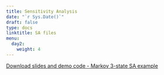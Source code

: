 ```yaml
---
title: Sensitivity Analysis
date: "`r Sys.Date()`"
draft: false
type: docs
linktitle: SA files
menu:
  day2:
    weight: 4
---
```


<!-- [Download slides](../../../Course_Modularization/Sensitivity analysis/slides/Day 3- Sensitivity Analysis - CDC 2022.pptx) -->

<!-- ## R code demo & walkthrough - 3-state Markov model with sensitivity analyses -->

<!-- [Download demo code](../../../Course_Modularization/CDC 2022-23/part 2/Markov_3state_SA.Rmd) -->

<!-- [Download model function code](../../../Course_Modularization/CDC 2022-23/part 2/Functions_cSTM_3state.R) -->

<!-- ## Exercise - Sensitivity analyses on the Markov Sick-Sicker model -->

<!-- [Download exercise worksheet](../../../Course_Modularization/Sensitivity analysis/Markov Sick-Sicker SA/exercise worksheets/markov_sick-sicker_time_SA_exercise.html) -->

<!-- [Download exercise template](../../../Course_Modularization/Sensitivity analysis/Markov Sick-Sicker SA/templates/markov_sick-sicker_time_SA_template.Rmd) -->

<!-- [Download data](../../../Course_Modularization/Sensitivity analysis/Markov Sick-Sicker SA/data/HMD_USA_Mx_2015.csv) -->

<!-- [Download model function](../../../Course_Modularization/Sensitivity analysis/Markov Sick-Sicker SA/templates/Functions_markov_sick-sicker_time.R) -->

[Download slides and demo code - Markov 3-state SA example](../../../Course_Modularization/Sensitivity analysis/Markov 3-state SA/cSTM 3-state SA.zip)

<!-- [Download Markov Sick-Sicker SA exercise with SOLUTIONS](../../../Course_Modularization/Sensitivity analysis/Markov Sick-Sicker SA/cSTM Sick-Sicker SA.zip) -->

